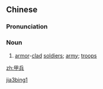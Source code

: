 ==Chinese==
{{zh-forms}}

===Pronunciation===
{{zh-pron
|m=jiǎbīng
|cat=n
}}

===Noun===
{{zh-noun}}

# {{lb|zh|archaic}} [[armor]]-[[clad]] [[soldier]]s; [[army]]; [[troop]]s

[[Category:Mandarin archaic terms|jia3bing1]]

[[zh:甲兵]]